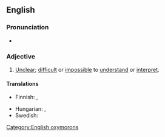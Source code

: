 ==English==

===Pronunciation===
* {{audio|en|En-au-clear as mud.ogg|Audio (AU)}}

===Adjective===
{{en-adj|-}}

# {{lb|en|simile|sarcasm|ironic|oxymoron}} [[unclear|Unclear]]; [[difficult]] or [[impossible]] to [[understand]] or [[interpret]].
#: {{antonyms|en|crystal clear}}

====Translations====
{{trans-top|unclear}}
* Finnish: {{t+|fi|samea}}, {{t+|fi|läpinäkymätön}}
{{trans-mid}}
* Hungarian: {{t|hu|világos, mint a vakablak}}, {{t|hu|se füle, se farka}}
* Swedish: {{t|sv|klart som lervälling}}
{{trans-bottom}}

[[Category:English oxymorons]]